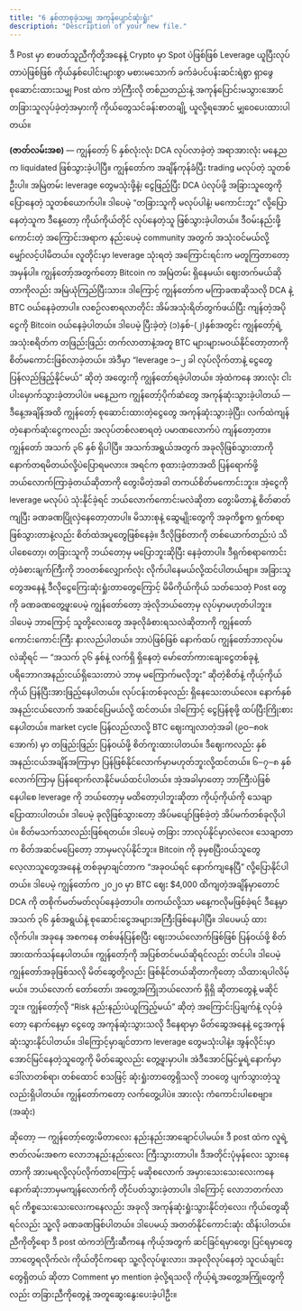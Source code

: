 ```yaml
---
title: "6 နှစ်တာစုခဲ့သမျှ အကုန်ပျောင်ဆုံးရှုံး"
description: "Description of your new file."
---
```


ဒီ Post မှာ စာဖတ်သူညီကိုတို့အနေနဲ့ Crypto မှာ Spot ပဲဖြစ်ဖြစ် Leverage ယူပြီးလုပ်တာပဲဖြစ်ဖြစ် ကိုယ်နှစ်ပေါင်းများစွာ မစားမသောက် ခက်ခဲပင်ပန်းဆင်းရဲစွာ ရှာဖွေစုဆောင်းထားသမျှ Post ထဲက ဘဲကြီးလို တစ်ညတည်းနဲ့ အကုန်ပြောင်းမသွားအောင် တခြားသူလုပ်ခဲ့တဲ့အမှားကို ကိုယ်တွေသင်ခန်းစာတချို့ ယူလို့ရအောင် မျှဝေပေးထားပါတယ်။

**<Tooltip tip="">(ဇာတ်လမ်းအစ)</Tooltip>** — ကျွန်တော့် ၆ နှစ်လုံးလုံး DCA လုပ်လာခဲ့တဲ့ အရာအားလုံး မနေ့ညက liquidated ဖြစ်သွားခဲ့ပါပြီ။ ကျွန်တော်က အချိန်ကုန်ခံပြီး trading မလုပ်တဲ့ သူတစ်ဦးပါ။ အမြဲတမ်း leverage တွေမသုံးဖို့နဲ့၊ ငွေဖြည့်ပြီး DCA ပဲလုပ်ဖို့ အခြားသူတွေကို ပြောနေတဲ့ သူတစ်ယောက်ပါ။ ဒါပေမဲ့ “တခြားသူကို မလုပ်ပါနဲ့၊ မကောင်းဘူး” လို့ပြောနေတဲ့သူက ဒီနေ့တော့ ကိုယ်ကိုယ်တိုင် လုပ်နေတဲ့သူ ဖြစ်သွားခဲ့ပါတယ်။ ဒီဝမ်းနည်းဖို့ကောင်းတဲ့ အကြောင်းအရာက နည်းပေမဲ့ community အတွက် အသုံးဝင်မယ်လို့ မျှော်လင့်ပါမိတယ်။ လူတိုင်းမှာ leverage သုံးရတဲ့ အကြောင်းရင်းက မတူကြတာတော့ အမှန်ပါ။ ကျွန်တော့်အတွက်တော့ Bitcoin က အမြဲတမ်း ရှိနေမယ်၊ ဈေးတက်မယ်ဆိုတာကိုလည်း အမြဲယုံကြည်ပြီးသား။ ဒါကြောင့် ကျွန်တော်က မကြာခဏဆိုသလို DCA နဲ့ BTC ဝယ်နေခဲ့တာပါ။ လစဉ်လစာရလာတိုင်း အိမ်အသုံးရိတ်တွက်ဖယ်ပြီး ကျန်တဲ့အပိုငွေကို Bitcoin ဝယ်နေခဲ့ပါတယ်။ ဒါပေမဲ့ ပြီးခဲ့တဲ့ (၁)နှစ်-(၂)နှစ်အတွင်း ကျွန်တော့်ရဲ့အသုံးစရိတ်က တဖြည်းဖြည်း တက်လာတာနဲ့အတူ BTC များများမဝယ်နိုင်တော့တာကို စိတ်မကောင်းဖြစ်လာခဲ့တယ်။ အဲဒီမှာ “leverage ၁‒၂ ခါ လုပ်လိုက်တာနဲ့ ငွေတွေပြန်လည်ဖြည့်နိုင်မယ်” ဆိုတဲ့ အတွေးကို ကျွန်တော်ရခဲ့ပါတယ်။ အဲ့ထဲကနေ အားလုံး ငါးပါးမှောက်သွားခဲ့တာပါပဲ။ မနေ့ညက ကျွန်တော့်ပိုက်ဆံတွေ အကုန်ဆုံးသွားခဲ့ပါတယ် — ဒီနေ့အချိန်အထိ ကျွန်တော့် စုဆောင်းထားတဲ့ငွေတွေ အကုန်ဆုံးသွားခဲ့ပြီး၊ လက်ထဲကျန်တဲ့နောက်ဆုံးငွေကလည်း အလုပ်တစ်လစာရတဲ့ ပမာဏလောက်ပဲ ကျန်တော့တာ။ ကျွန်တော် အသက် ၃၆ နှစ် ရှိပါပြီ။ အသက်အရွယ်အတွက် အခုလိုဖြစ်သွားတာကို နောက်တရမိတယ်လို့ပဲပြောရမလား။ အရင်က စုထားခဲ့တာအထိ ပြန်ရောက်ဖို့ ဘယ်လောက်ကြာခဲ့တယ်ဆိုတာကို တွေးမိတဲ့အခါ တကယ်စိတ်မကောင်းဘူး။ အဲ့ငွေကို leverage မလုပ်ပဲ သုံးနိုင်ခဲ့ရင် ဘယ်လောက်ကောင်းမလဲဆိုတာ တွေးမိတာနဲ့ စိတ်ဓာတ်ကျပြီး ခဏခဏပြိုလှဲနေတော့တာပါ။ မိသားစုနဲ့ ဆွေမျိုးတွေကို အခုကိစ္စက ရှက်စရာဖြစ်သွားတာနဲ့လည်း စိတ်ထဲအပူတွေဖြစ်နေခဲ့။ ဒီလိုဖြစ်တာကို တစ်ယောက်တည်းပဲ သိပါစေတော့၊ တခြားသူကို ဘယ်တော့မှ မပြောဘူးဆိုပြီး နေခဲ့တာပါ။ ဒီရှက်စရာကောင်းတဲ့ခံစားချက်ကြီးကို ဘဝတစ်လျှောက်လုံး လိုက်ပါနေမယ်လို့ထင်ပါတယ်ဗျာ။ အခြားသူတွေအနေနဲ့ ဒီလိုငွေကြေးဆုံးရှုံးတာတွေကြောင့် မိမိကိုယ်ကိုယ် သတ်သေတဲ့ Post တွေကို ခဏခဏတွေ့ဖူးပေမဲ့ ကျွန်တော်တော့ အဲ့လိုဘယ်တော့မှ လုပ်မှာမဟုတ်ပါဘူး။ ဒါပေမဲ့ ဘာကြောင့် သူတို့လေးတွေ အခုလိုခံစားရသလဲဆိုတာကို ကျွန်တော်ကောင်းကောင်းကြီး နားလည်ပါတယ်။ ဘာပဲဖြစ်ဖြစ် နောက်ထပ် ကျွန်တော်ဘာလုပ်မလဲဆိုရင် — “အသက် ၃၆ နှစ်နဲ့ လက်ရှိ ရှိနေတဲ့ မော်တော်ကားချေးငွေတစ်ခုနဲ့ ပရိဘောဂအနည်းငယ်ရှိသေးတာပဲ ဘာမှ မကြောက်မလိုဘူး” ဆိုတဲ့စိတ်နဲ့ ကိုယ့်ကိုယ်ကိုယ် ပြန်ပြီးအားဖြည့်နေပါတယ်။ လုပ်ငန်းတစ်ခုလည်း ရှိနေသေးတယ်လေ။ နောက်နှစ်အနည်းငယ်လောက် အဆင်ပြေမယ်လို့ ထင်တယ်။ ဒါကြောင့် ငွေပြန်စုဖို့ ထပ်ပြီးကြိုးစားနေပါတယ်။ market cycle ပြန်လည်လာလို့ BTC ဈေးကျလာတဲ့အခါ (၉၀‒၈၀k အောက်) မှာ တဖြည်းဖြည်း ပြန်ဝယ်ဖို့ စိတ်ကူးထားပါတယ်။ ဒီဈေးကလည်း နှစ်အနည်းငယ်အချိန်အကြာမှာ ပြန်ဖြစ်နိုင်လောက်မှာမဟုတ်ဘူးလို့ထင်တယ်။ ၆‒၇‒၈ နှစ်လောက်ကြာမှ ပြန်ရောက်လာနိုင်မယ်ထင်ပါတယ်။ အဲ့အခါမှာတော့ ဘာကြီးပဲဖြစ်နေပါစေ leverage ကို ဘယ်တော့မှ မထိတော့ပါဘူးဆိုတာ ကိုယ့်ကိုယ်ကို သေချာပြောထားပါတယ်။ ဒါပေမဲ့ ခုလိုဖြစ်သွားတော့ အိပ်မပျော်ဖြစ်ခဲ့တဲ့ အိပ်မက်တစ်ခုလိုပါပဲ။ စိတ်မသက်သာလည်းဖြစ်ရတယ်။ ဒါပေမဲ့ တခြား ဘာလုပ်နိုင်မှာလဲလေ။ သေချာတာက စိတ်အဆင်မပြေတော့ ဘာမှမလုပ်နိုင်ဘူး။ Bitcoin ကို ခုမှစပြီးဝယ်သူတွေ လေ့လာသူတွေအနေနဲ့ တစ်ခုမှာချင်တာက “အခုဝယ်ရင် နောက်ကျနေပြီ” လို့ပြောနိုင်ပါတယ်။ ဒါပေမဲ့ ကျွန်တော်က ၂၀၂၀ မှာ BTC ဈေး \$4,000 ထိကျတဲ့အချိန်မှာတောင် DCA ကို တစိုက်မတ်မတ်လုပ်နေခဲ့တာပါ။ တကယ်လို့သာ မနေ့ကလိုမဖြစ်ခဲ့ရင် ဒီနေ့မှာ အသက် ၃၆ နှစ်အရွယ်နဲ့ စုဆောင်းငွေအများအကြီးဖြစ်နေပါပြီ။ ဒါပေမယ့် ထားလိုက်ပါ။ အခုနေ အစကနေ တစ်ဖန်ပြန်စပြီး ဈေးဘယ်လောက်ဖြစ်ဖြစ် ပြန်ဝယ်ဖို့ စိတ်အားထက်သန်နေပါတယ်။ ကျွန်တော့်ကို အပြစ်တင်မယ်ဆိုရင်လည်း တင်ပါ။ ဒါပေမဲ့ ကျွန်တော်အခုဖြစ်သလို မိတ်ဆွေတို့လည်း ဖြစ်နိုင်တယ်ဆိုတာကိုတော့ သိထားရပါလိမ့်မယ်။ ဘယ်လောက် တော်တော်၊ အတွေ့အကြုံဘယ်လောက် ရှိရှိ ဆိုတာတွေနဲ့ မဆိုင်ဘူး။ ကျွန်တော့်လို “Risk နည်းနည်းပဲယူကြည့်မယ်” ဆိုတဲ့ အကြောင်းပြချက်နဲ့ လုပ်ခဲ့တော့ နောက်နေ့မှာ ငွေတွေ အကုန်ဆုံးသွားသလို ဒီနေရာမှာ မိတ်ဆွေအနေနဲ့ ငွေအကုန်ဆုံးသွားနိုင်ပါတယ်။ ဒါကြောင့်မှာချင်တာက leverage တွေမသုံးပါနဲ့။ အွန်လိုင်းမှာ အောင်မြင်နေတဲ့သူတွေကို မိတ်ဆွေလည်း တွေ့ဖူးမှာပါ။ အဲဒီအောင်မြင်မှုရဲ့နောက်မှာ ဒေါ်လာတစ်ရာ၊ တစ်ထောင် စသဖြင့် ဆုံးရှုံးတာတွေရှိသလို ဘဝတွေ ပျက်သွားတဲ့သူလည်းရှိပါတယ်။ ကျွန်တော်ကတော့ လက်တွေ့ပါပဲ။ အားလုံး ကံကောင်းပါစေဗျာ။ (အဆုံး)

ဆိုတော့ — ကျွန်တော့်တွေးမိတာလေး နည်းနည်းအာချောင်ပါမယ်။ ဒီ post ထဲက လူရဲ့ဇာတ်လမ်းအစက လောဘနည်းနည်းလေး ကြီးသွားတာပါ။ ဒီအတိုင်းပုံမှန်လေး သွားနေတာကို အားမရလို့လုပ်လိုက်တာကြောင့် မဆိုစလောက် အမှားသေးသေးလေးကနေ နောက်ဆုံးဘာမှမကျန်လောက်ကို တိုင်ပတ်သွားခဲ့တာပါ။ ဒါကြောင့် လောဘတက်လာရင် ကိစ္စသေးသေးလေးကနေလည်း အခုလို အကုန်ဆုံးရှုံးသွားနိုင်တဲ့လေး၊ ကိုယ်တွေဆိုရင်လည်း သူ့လို ခဏခဏဖြစ်ပါတယ်။ ဒါပေမယ့် အတတ်နိုင်ကောင်းဆုံး ထိန်းပါတယ်။ ညီကိုတို့ရော ဒီ post ထဲကဘဲကြီးဆီကနေ ကိုယ့်အတွက် ဆင်ခြင်ရမှာတွေ၊ ပြင်ရမှာတွေ ဘာတွေရလိုက်လဲ၊ ကိုယ်တိုင်ကရော သူ့လိုလုပ်ဖူးလား၊ အခုလိုလုပ်နေတဲ့ သူငယ်ချင်းတွေရှိတယ် ဆိုတာ Comment မှာ mention ခဲ့လို့ရသလို ကိုယ့်ရဲ့အတွေ့အကြုံတွေကိုလည်း တခြားညီကိုတွေနဲ့ အတူဆွေးနွေးပေးခဲ့ပါဦး။